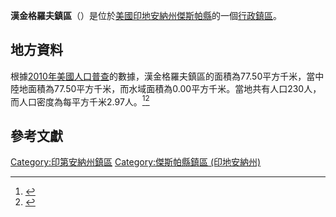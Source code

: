 {{noteTA
|G1=USState
|G2=地名
|G3=Unit
}}
{{Infobox settlement
|official_name            = 漢金格羅夫鎮區
|native_name = Hanging Grove Township
|settlement_type          = [[行政鎮區|行政鎮區]]
|image_skyline            = 
|imagesize                = 
|image_map                = Map highlighting Hanging Grove Township, Jasper County, Indiana.svg
|mapsize                  = 250px
|pushpin_map  =USA Indiana
|pushpin_label = 漢金格羅夫鎮區
|pushpin_label_position   = top
|pushpin_map_caption      = 漢金格羅夫鎮區在印地安納州的位置
|subdivision_type         = [[世界政區索引|國家]]
|subdivision_type1        = [[美国州份|州份]]
|subdivision_type2        = [[印地安納州行政区划|縣]]
|subdivision_name         = [[美国|美国]]
|subdivision_name1        = [[印地安納州|印地安納州]]
|subdivision_name2        = [[傑斯帕縣_(印地安納州)|傑斯帕縣]]
|elevation_ft             = 696
|elevation_m              = 212
|timezone                 = [[北美东部時區|北美东部時區]]
|area_total_km2           = 77.50
|area_land_km2            = 77.50
|area_water_km2           = 0.00
|area_total_sq_mi         = 
|area_land_sq_mi          = 
|area_water_sq_mi         = 
|population_as_of         = [[2010年美國人口普查|2010]]
|population_footnotes     = 
|population_total         = 230
|population_density_km2   = auto
|population_density_sq_mi = auto
|utc_offset               = -5
|coordinates              = {{coord|40|56|16|N|86|59|35|W|type:city_region:US-AL_source:GNS-enwiki|display=inline,title}}
| coor_pinpoint           = 
| coordinates_footnotes   = 
|timezone_DST             = EDT
|utc_offset_DST           = -4
|postal_code_type         = [[美國郵區編號|郵區編號]]
|postal_code              = 
|area_code                = {{link-en|电话区号219|Area code 219|219}}
|blank_name = [[地名信息系统|GNIS ID]]
|blank_info = 453368
}}
'''漢金格羅夫鎮區'''（{{lang-en|Hanging Grove Township}}）是位於[[美國|美國]][[印地安納州|印地安納州]][[傑斯帕縣_(印地安納州)|傑斯帕縣]]的一個[[行政鎮區|行政鎮區]]。

== 地方資料 ==
根據[[2010年美國人口普查|2010年美國人口普查]]的數據，漢金格羅夫鎮區的面積為77.50平方千米，當中陸地面積為77.50平方千米，而水域面積為0.00平方千米。當地共有人口230人，而人口密度為每平方千米2.97人。<ref name="GR8">{{cite web|url=http://factfinder2.census.gov|publisher=[[美国人口调查局|美国人口调查局]]|accessdate=2011-05-14|title=American FactFinder|archive-date=2013-09-11|archive-url=https://web.archive.org/web/20130911234518/http://factfinder2.census.gov/|dead-url=no}}</ref><ref>{{cite web|url=https://www.citypopulation.de/en/usa/illinois/admin/|title=USA: Illinois (Counties and Townships) - City Population|accessdate=2020-07-27|archive-date=2020-04-22|archive-url=https://web.archive.org/web/20200422090607/https://www.citypopulation.de/en/usa/illinois/admin/|dead-url=no}}</ref>

== 參考文獻 ==
{{reflist}}

{{傑斯帕縣 (印地安納州)}}

{{DEFAULTSORT:Hanging Grove Township}}
[[Category:印第安納州鎮區|Category:印第安納州鎮區]]
[[Category:傑斯帕縣鎮區_(印地安納州)|Category:傑斯帕縣鎮區 (印地安納州)]]

{{Indiana-geo-stub}}